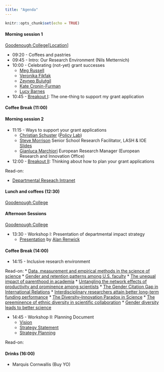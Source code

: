```yaml
---
title: "Agenda"
---
```




```r
knitr::opts_chunk$set(echo = TRUE)
```



#### Morning session 1 
[Goodenough College](https://www.goodenough.ac.uk)[[Location](https://goo.gl/maps/cexnUGb41a4Li7hd6)]

* 09:20 - Coffees and pastries
* 09:45 - Intro: Our Research Environment (Nils Metternich)
* 10:00 - Celebrating (not-yet) grant successes
  + [Meg Russell](https://www.ucl.ac.uk/constitution-unit/about-us/people/professor-meg-russell)
  + [Veronika Fikfak](https://www.humanrightsnudge.com)
  + [Zeynep Bulutgil](https://www.zeynepbulutgil.com)
  + [Kate Cronin-Furman](http://www.katecroninfurman.com)
  + [Lucy Barnes](https://www.ucl.ac.uk/political-science/people/academic-teaching-and-research-staff/dr-lucy-barnes)
* 10:45 - [Breakout I](https://nilswmetternich.github.io/ResearchUCLDay/workshop1.html): The one-thing to support my grant application


#### Coffee Break (11:00)

#### Morning session 2 

* 11:15 - Ways to support your grant applications 
  + [Christian Schuster](https://www.christianschuster.net) ([Policy Lab](https://www.ucl.ac.uk/policy-lab/ucl-policy-lab))
  + [Steve Morrison](https://www.ucl.ac.uk/research/staff-students/lash-and-ioe-research-facilitation-and-coordination-team/how-we-can-help-you) Senior School Research Facilitator, LASH & IOE [Slides](https://nilswmetternich.github.io/ResearchUCLDay/morrison_pres2.pdf)
  + [Gianluca Marchiori](https://www.ucl.ac.uk/research-innovation-services/award-services/erio/european-contract-services) European Research Manager (European Research and Innovation Office)
    <!-- + [Talk resource I](https://liveuclac.sharepoint.com/sites/AH-SHSIntranet/SitePages/Joint-Faculties-Research.aspx) -->
    <!-- + [Talk resource II](https://www.ucl.ac.uk/research/support-staff/funding-ucl-research-innovation-global-engagement) -->
* 12:00 - [Breakout II](https://nilswmetternich.github.io/ResearchUCLDay/workshop2.html): Thinking about how to plan your grant applications

Read-on:

<!-- * [Resources I](https://www.research-strategy.admin.cam.ac.uk/pathwaytoimpact/index.html) -->
<!-- * [Resources II](https://www.eui.eu/Documents/MWP/AcademicCareers/ACO-conf-201819/LeveridgeBruun-UCL.pdf) -->
<!-- * [Resources III](https://www.ucl.ac.uk/research/domains/sites/research_domains/files/what-is-impact.pdf) -->
<!-- * [Resources IV](https://www.mpls.ox.ac.uk/public-engagement/top-tips/funding-pathways-to-impact-and-other-funding-schemes) -->
* [Departmental Reseach Intranet](https://liveuclac.sharepoint.com/sites/PolSciIntranet/SitePages/Research.aspx)


#### Lunch and coffees (12:30) 
[Goodenough College](https://www.goodenough.ac.uk)


#### Afternoon Sessions 
[Goodenough College](https://www.goodenough.ac.uk)

* 13:30 - Workshop I: Presentation of departmental impact strategy
  + [Presentation](https://nilswmetternich.github.io/ResearchUCLDay/alan_pres.pdf) by [Alan Renwick](https://www.ucl.ac.uk/constitution-unit/about-us/people/professor-alan-renwick)

#### Coffee Break (14:00)

* 14:15 - Inclusive research environment

Read-on:
  * [Data, measurement and empirical methods in the science of science](https://www.nature.com/articles/s41562-023-01562-4)
  * [Gender and retention patterns among U.S. faculty](https://www.science.org/doi/full/10.1126/sciadv.adi2205) 
  * [The unequal impact of parenthood in academia](https://www.science.org/doi/full/10.1126/sciadv.abd1996) 
  * [Untangling the network effects of productivity and prominence among scientists](https://www.nature.com/articles/s41467-022-32604-6)
  * [The Gender Citation Gap in International Relations](https://www.cambridge.org/core/journals/international-organization/article/gender-citation-gap-in-international-relations/3A769C5CFA7E24C32641CDB2FD03126A)
  * [Interdisciplinary researchers attain better long-term funding performance](https://www.nature.com/articles/s42005-021-00769-z)
  * [The Diversity–Innovation Paradox in Science](https://www.pnas.org/doi/full/10.1073/pnas.1915378117#sec-2)
  * [The preeminence of ethnic diversity in scientific collaboration](https://www.nature.com/articles/s41467-018-07634-8)
  * [Gender diversity leads to better science](https://www.pnas.org/doi/full/10.1073/pnas.1700616114?doi=10.1073/pnas.1700616114)

* 14:45 - Workshop II: Planning Document
  + [Vision](https://nilswmetternich.github.io/ResearchUCLDay/vision.pdf)
  + [Strategy Statement](https://nilswmetternich.github.io/ResearchUCLDay/strategy.pdf)
  + [Strategy Planning](https://nilswmetternich.github.io/ResearchUCLDay/StrategyPlanning.pdf)

Read-on:


#### Drinks (16:00) 
* Marquis Cornwallis (Buy YO)


